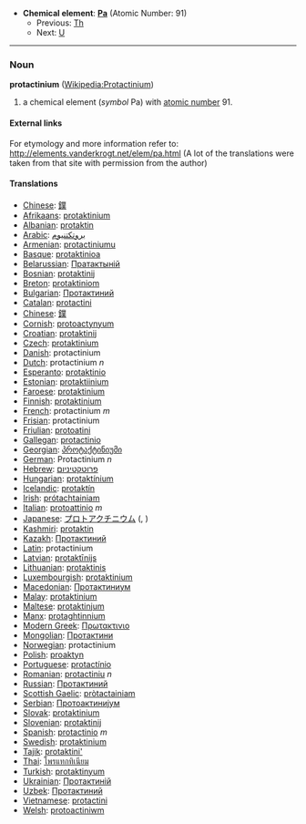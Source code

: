 *'''Chemical element''': '''[[Pa]]''' (Atomic Number: 91)
**Previous: [[Thorium|Th]]
**Next: [[Uranium|U]]
----
=== Noun ===
'''protactinium''' ([[en:Protactinium|Wikipedia:Protactinium]])

# a chemical element (''symbol'' Pa) with [[atomic number]] 91.

====External links====
For etymology and more information refer to:
http://elements.vanderkrogt.net/elem/pa.html
(A lot of the translations were taken from that site with permission from the author)

==== Translations ====
*[[Chinese]]: [[鏷]]
*[[Afrikaans]]: [[protaktinium]]
*[[Albanian]]: [[protaktin]]
*[[Arabic]]: [[بروتكتنيوم]]
*[[Armenian]]: [[protactiniumu]]
*[[Basque]]: [[protaktinioa]]
*[[Belarussian]]: [[Пратактынiй]]
*[[Bosnian]]: [[protaktinij]]
*[[Breton]]: [[protaktiniom]]
*[[Bulgarian]]: [[Протактиний]]
*[[Catalan]]: [[protactini]]
*[[Chinese]]: [[鏷]]
*[[Cornish]]: [[protoactynyum]]
*[[Croatian]]: [[protaktinij]]
*[[Czech]]: [[protaktinium]]
*[[Danish]]: protactinium
*[[Dutch]]: protactinium ''n''
*[[Esperanto]]: [[protaktinio]]
*[[Estonian]]: [[protaktiinium]]
*[[Faroese]]: [[protaktinium]]
*[[Finnish]]: [[protaktinium]]
*[[French]]: protactinium ''m''
*[[Frisian]]: protactinium
*[[Friulian]]: [[protoatini]]
*[[Gallegan]]: [[protactinio]]
*[[Georgian]]: [[პროტაქტინიუმი]]
*[[German]]: Protactinium ''n''
*[[Hebrew]]: [[פרוטקטיניום]]
*[[Hungarian]]: [[protaktínium]]
*[[Icelandic]]: [[protaktín]]
*[[Irish]]: [[prótachtainiam]]
*[[Italian]]: [[protoattinio]] ''m''
*[[Japanese]]: [[プロトアクチニウム]] ([[]], )
*[[Kashmiri]]: [[protaktin]]
*[[Kazakh]]: [[Протактиний]]
*[[Latin]]: protactinium
*[[Latvian]]: [[protaktīnijs]]
*[[Lithuanian]]: [[protaktinis]]
*[[Luxembourgish]]: [[protaktinium]]
*[[Macedonian]]: [[Протактиниум]]
*[[Malay]]: [[protaktinium]]
*[[Maltese]]: [[protaktinjum]]
*[[Manx]]: [[protaghtinnium]]
*[[Modern Greek]]: [[Πρωτακτινιο]] '' ''
*[[Mongolian]]: [[Протактини]]
*[[Norwegian]]: protactinium
*[[Polish]]: [[proaktyn]] '' ''
*[[Portuguese]]: [[protactínio]]
*[[Romanian]]: [[protactiniu]] ''n''
*[[Russian]]: [[Протактиний]] '' ''
*[[Scottish Gaelic]]: [[pròtactainiam]]
*[[Serbian]]: [[Протоактиниjум]]
*[[Slovak]]: [[protaktinium]]
*[[Slovenian]]: [[protaktinij]]
*[[Spanish]]: [[protactinio]] ''m''
*[[Swedish]]: [[protaktinium]]
*[[Tajik]]: [[protaktini']]
*[[Thai]]: [[โพรแทกทิเนียม]]
*[[Turkish]]: [[protaktinyum]]
*[[Ukrainian]]: [[Протактинiй]]
*[[Uzbek]]: [[Протактиний]]
*[[Vietnamese]]: [[protactini]]
*[[Welsh]]: [[protoactiniwm]]